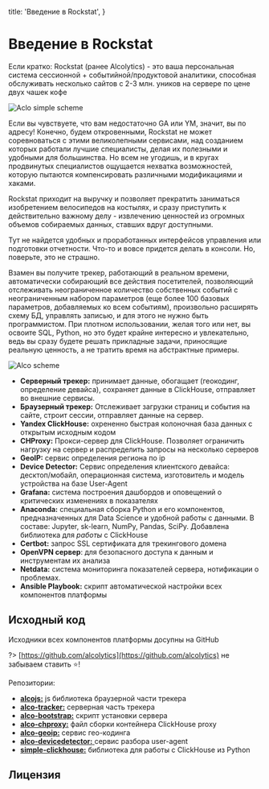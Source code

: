 

  title: 'Введение в Rockstat',
}


# Введение в Rockstat

Если кратко: Rockstat (ранее Alcolytics) - это ваша персональная система сессионной + событийной/продуктовой аналитики, способная обслуживать несколько сайтов с 2-3 млн. уников на сервере по цене двух чашек кофе

<!-- ![Aclo simple scheme](/static/media/about/40a1bd8-scheme_1.png) -->
![Aclo simple scheme](/static/media/schemas/rockstat-main-components.svg)

Если вы чувствуете, что вам недостаточно GA или YM, значит, вы по адресу! Конечно, будем откровенными, Rockstat не может соревноваться с этими великолепными сервисами, над созданием которых работали лучшие специалисты, делая их полезными и удобными для большинства. Но всем не угодишь, и в кругах продвинутых специалистов ощущается нехватка возможностей, которую пытаются компенсировать различными модификациями и хаками.

Rockstat приходит на выручку и позволяет прекратить заниматься изобретением велосипедов на костылях, и сразу приступить к действительно важному делу - извлечению ценностей из огромных объемов собираемых данных, ставших вдруг доступными.

Тут не найдется удобных и проработанных интерфейсов управления или подготовки отчетности. Что-то и вовсе придется делать в консоли. Но, поверьте, это не страшно.

Взамен вы получите трекер, работающий в реальном времени, автоматически собирающий все действия посетителей, позволяющий отслеживать неограниченное количество собственных событий с неограниченным набором параметров (еще более 100 базовых параметров, добавляемых ко всем событиям), произвольно расширять схему БД, управлять записью, и для этого не нужно быть программистом. При плотном использовании, желая того или нет, вы освоите SQL, Python, но это будет крайне интересно и увлекательно, ведь вы сразу будете решать прикладные задачи, приносящие реальную ценность, а не тратить время на абстрактные примеры.

![Alco scheme](/static/media/about/alco_scheme.png)

- **Серверный трекер:** принимает данные, обогащает (геокодинг, определение девайса), сохраняет данные в ClickHouse, отправляет во внешние сервисы.
- **Браузерный трекер:** Отслеживает загрузки страниц и события на сайте, строит сессии, отправляет данные на сервер.
- **Yandex ClickHouse:** охрененно быстрая колоночная база данных с открытым исходным кодом
- **CHProxy:** Прокси-сервер для ClickHouse. Позволяет ограничить нагрузку на сервер и распределить запросы на несколько серверов
- **GeoIP:** cервис определения региона по ip
- **Device Detector:** Сервис определения клиентского девайса: десктоп/мобайл, операционная система, изготовитель и модель устройства на базе User-Agent
- **Grafana:** система построения дашбордов и оповещений о критических изменениях в показателях
- **Anaconda:** специальная сборка Python и его компонентов, предназначенных для Data Science и удобной работы с данными. В составе: Jupyter, sk-learn, NumPy, Pandas, SciPy. Добавлена библиотека для *работы* с ClickHouse
- **Certbot:** запрос SSL сертификата для трекингового домена
- **OpenVPN сервер**: для безопасного доступа к данным и инструментам их анализа
- **Netdata:** система мониторинга показателей сервера, нотификации о проблемах.
- **Ansible Playbook:** скрипт автоматической настройки всех компонентов платформы

## Исходный код

Исходники всех компонентов платформы досупны на GitHub

?> [https://github.com/alcolytics](https://github.com/alcolytics)  не забываем ставить ⭐!

Репозитории:
  * [**alcojs:**](https://github.com/alcolytics/alcojs) js библиотека браузерной части трекера
  * [**alco-tracker:**](https://github.com/alcolytics/alco-tracker) серверная часть трекера
  * [**alco-bootstrap:**](https://github.com/alcolytics/alco-bootstrap) скрипт установки сервера
  * [**alco-chproxy:**](https://github.com/alcolytics/alco-chproxy) файл сборки контейнера ClickHouse proxy
  * [**alco-geoip:**](https://github.com/alcolytics/alco-geoip) сервис гео-кодинга
  * [**alco-devicedetector:** ](https://github.com/alcolytics/alco-devicedetector) сервис разбора user-agent
  * [**simple-clickhouse:**](https://github.com/alcolytics/simple-clickhouse)  библиотека для работы с ClickHouse из Python

## Лицензия


